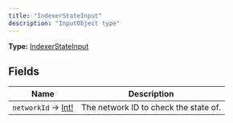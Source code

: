 ```yaml
---
title: "IndexerStateInput"
description: "InputObject type"
---
```


**Type:** [IndexerStateInput](/api-reference/types/indexerstateinput)

## Fields

| Name | Description |
|------|-------------|
| `networkId` → [Int!](/api-reference/types/int) | The network ID to check the state of. |

